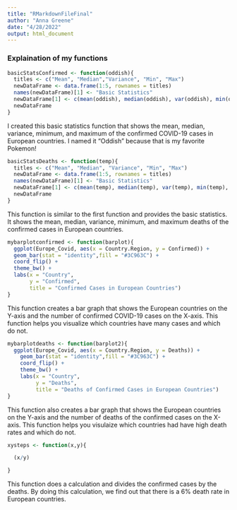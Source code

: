 ---
title: "RMarkdownFileFinal"
author: "Anna Greene"
date: "4/28/2022"
output: html_document
---

### Explaination of my functions

```{r}
basicStatsConfirmed <- function(oddish){
  titles <- c("Mean", "Median","Variance", "Min", "Max")
  newDataFrame <- data.frame(1:5, rownames = titles)
  names(newDataFrame)[1] <- "Basic Statistics"
  newDataFrame[1] <- c(mean(oddish), median(oddish), var(oddish), min(oddish), max(oddish))
  newDataFrame
}
```

I created this basic statistics function that shows the mean, median, variance, minimum, and maximum of the confirmed COVID-19 cases in European countries. I named it "Oddish" because that is my favorite Pokemon!

```{r}
basicStatsDeaths <- function(temp){
  titles <- c("Mean", "Median", "Variance", "Min", "Max")
  newDataFrame <- data.frame(1:5, rownames = titles)
  names(newDataFrame)[1] <- "Basic Statistics"
  newDataFrame[1] <- c(mean(temp), median(temp), var(temp), min(temp), max(temp))
  newDataFrame
}
```

This function is similar to the first function and provides the basic statistics. It shows the mean, median, variance, minimum, and maximum deaths of the confirmed cases in European countries. 

```{r}
mybarplotconfirmed <- function(barplot){
  ggplot(Europe_Covid, aes(x = Country.Region, y = Confirmed)) +
  geom_bar(stat = "identity",fill = "#3C963C") +
  coord_flip() +
  theme_bw() +
  labs(x = "Country",
       y = "Confirmed",
       title = "Confirmed Cases in European Countries")
}
```

This function creates a bar graph that shows the European countries on the Y-axis and the number of confirmed COVID-19 cases on the X-axis. This function helps you visualize which countries have many cases and which do not.

```{r}
mybarplotdeaths <- function(barplot2){
  ggplot(Europe_Covid, aes(x = Country.Region, y = Deaths)) +
    geom_bar(stat = "identity",fill = "#3C963C") +
    coord_flip() +
    theme_bw() +
    labs(x = "Country",
         y = "Deaths",
         title = "Deaths of Confirmed Cases in European Countries")
}
```

This function also creates a bar graph that shows the European countries on the Y-axis and the number of deaths of the confirmed cases on the X-axis. This function helps you visulaize which countries had have high death rates and which do not.

```{r}
xysteps <- function(x,y){

  (x/y)

}
```

This function does a calculation and divides the confirmed cases by the deaths. By doing this calculation, we find out that there is a 6% death rate in European countries.
